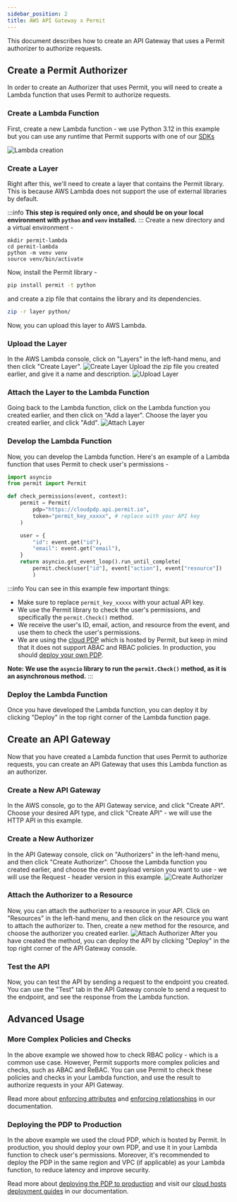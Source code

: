```yaml
---
sidebar_position: 2
title: AWS API Gateway x Permit
---
```


This document describes how to create an API Gateway that uses a Permit authorizer to authorize requests.

## Create a Permit Authorizer
In order to create an Authorizer that uses Permit, you will need to create a Lambda function that uses Permit to authorize requests.

### Create a Lambda Function
First, create a new Lambda function - we use Python 3.12 in this example but you can use any runtime that Permit supports with one
of our [SDKs](/sdk/sdks-overview)

![Lambda creation](/img/integrations/aws/aws-1.png)

### Create a Layer
Right after this, we'll need to create a layer that contains the Permit library. This is because AWS Lambda does not support
the use of external libraries by default.

:::info
**This step is required only once, and should be on your local environment with `python` and `venv` installed.**
:::
Create a new directory and a virtual environment -
```
mkdir permit-lambda
cd permit-lambda
python -m venv venv
source venv/bin/activate
```
Now, install the Permit library -

```bash
pip install permit -t python
```

and create a zip file that contains the library and its dependencies.
```bash
zip -r layer python/
```
Now, you can upload this layer to AWS Lambda.

### Upload the Layer
In the AWS Lambda console, click on "Layers" in the left-hand menu, and then click "Create Layer".
![Create Layer](/img/integrations/aws/aws-2.png)
Upload the zip file you created earlier, and give it a name and description.
![Upload Layer](/img/integrations/aws/aws-3.png)

### Attach the Layer to the Lambda Function
Going back to the Lambda function, click on the Lambda function you created earlier, and then click on "Add a layer".
Choose the layer you created earlier, and click "Add".
![Attach Layer](/img/integrations/aws/aws-4.png)

### Develop the Lambda Function
Now, you can develop the Lambda function. Here's an example of a Lambda function that uses Permit to check user's permissions -
```python
import asyncio
from permit import Permit

def check_permissions(event, context):
    permit = Permit(
        pdp="https://cloudpdp.api.permit.io",
        token="permit_key_xxxxx", # replace with your API key
    )

    user = {
        "id": event.get("id"),
        "email": event.get("email"),
    }
    return asyncio.get_event_loop().run_until_complete(
        permit.check(user["id"], event["action"], event["resource"])
        )
```
:::info
You can see in this example few important things:
- Make sure to replace `permit_key_xxxxx` with your actual API key.
- We use the Permit library to check the user's permissions, and specifically the `permit.Check()` method.
- We receive the user's ID, email, action, and resource from the event, and use them to check the user's permissions.
- We are using the [cloud PDP](/concepts/pdp/#hostedmanaged-cloud-pdp-option) which is hosted by Permit, but keep in mind that it does not support ABAC and RBAC policies. In production, you should [deploy your own PDP](/how-to/deploy/deploy-to-production).

**Note: We use the `asyncio` library to run the `permit.Check()` method, as it is an asynchronous method.**
:::
### Deploy the Lambda Function
Once you have developed the Lambda function, you can deploy it by clicking "Deploy" in the top right corner of the Lambda function page.


## Create an API Gateway
Now that you have created a Lambda function that uses Permit to authorize requests, you can create an API Gateway that uses this Lambda function as an authorizer.

### Create a New API Gateway
In the AWS console, go to the API Gateway service, and click "Create API".
Choose your desired API type, and click "Create API" - we will use the HTTP API in this example.

### Create a New Authorizer
In the API Gateway console, click on "Authorizers" in the left-hand menu, and then click "Create Authorizer".
Choose the Lambda function you created earlier, and choose the event payload version you want to use - we will use the Request - header version in this example.
![Create Authorizer](/img/integrations/aws/aws-5.png)

### Attach the Authorizer to a Resource
Now, you can attach the authorizer to a resource in your API. Click on "Resources" in the left-hand menu, and then click on the resource you want to attach the authorizer to.
Then, create a new method for the resource, and choose the authorizer you created earlier.
![Attach Authorizer](/img/integrations/aws/aws-6.png)
After you have created the method, you can deploy the API by clicking "Deploy" in the top right corner of the API Gateway console.

### Test the API
Now, you can test the API by sending a request to the endpoint you created. You can use the "Test" tab in the API Gateway console to send a request to the endpoint, and see the response from the Lambda function.


## Advanced Usage
### More Complex Policies and Checks
In the above example we showed how to check RBAC policy - which is a common use case.
However, Permit supports more complex policies and checks, such as ABAC and ReBAC.
You can use Permit to check these policies and checks in your Lambda function, and use the result to authorize requests in your API Gateway.

Read more about [enforcing attributes](/how-to/enforce-permissions/check#attributes) and [enforcing relationships](/how-to/enforce-permissions/check#relationships) in our documentation.

### Deploying the PDP to Production
In the above example we used the cloud PDP, which is hosted by Permit.
In production, you should deploy your own PDP, and use it in your Lambda function to check user's permissions.
Moreover, it's recommended to deploy the PDP in the same region and VPC (if applicable) as your Lambda function, to reduce latency and improve security.

Read more about [deploying the PDP to production](/how-to/deploy/deploy-to-production) and visit our [cloud hosts deployment guides](/category/cloud-hosts) in our documentation.
